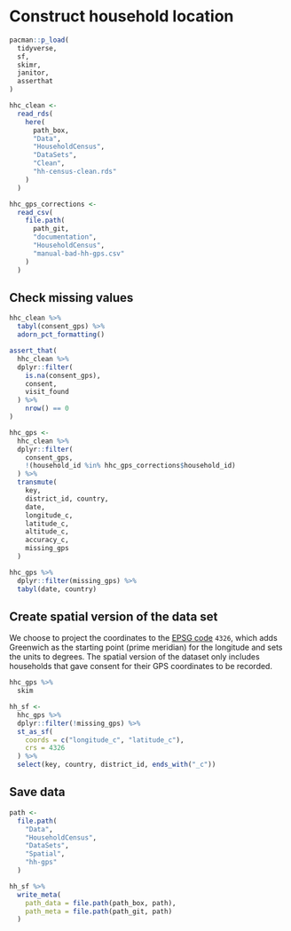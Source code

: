 # Construct household location

```r
pacman::p_load(
  tidyverse,
  sf,
  skimr,
  janitor,
  asserthat
)
```


```r
hhc_clean <-
  read_rds(
    here(
      path_box,
      "Data",
      "HouseholdCensus",
      "DataSets",
      "Clean",
      "hh-census-clean.rds"
    )
  )
```

```r
hhc_gps_corrections <-
  read_csv(
    file.path(
      path_git,
      "documentation",
      "HouseholdCensus",
      "manual-bad-hh-gps.csv"
    )
  )
```


## Check missing values

```r
hhc_clean %>%
  tabyl(consent_gps) %>%
  adorn_pct_formatting()
```

```r
assert_that(
  hhc_clean %>%
  dplyr::filter(
    is.na(consent_gps),
    consent,
    visit_found
  ) %>%
    nrow() == 0
)
```
```r
hhc_gps <-
  hhc_clean %>%
  dplyr::filter(
    consent_gps,
    !(household_id %in% hhc_gps_corrections$household_id)
  ) %>%
  transmute(
    key,
    district_id, country,
    date,
    longitude_c,
    latitude_c,
    altitude_c,
    accuracy_c,
    missing_gps
  )
```

```r
hhc_gps %>%
  dplyr::filter(missing_gps) %>%
  tabyl(date, country)
```

## Create spatial version of the data set

We choose to project the coordinates to the [EPSG code](https://www.nceas.ucsb.edu/sites/default/files/2020-04/OverviewCoordinateReferenceSystems.pdf) `4326`, which adds Greenwich as the starting point (prime meridian) for the longitude and sets the units to degrees. The spatial version of the dataset only includes households that gave consent for their GPS coordinates to be recorded.

```r
hhc_gps %>%
  skim
```

```r
hh_sf <- 
  hhc_gps %>%
  dplyr::filter(!missing_gps) %>%
  st_as_sf(
    coords = c("longitude_c", "latitude_c"), 
    crs = 4326
  ) %>%
  select(key, country, district_id, ends_with("_c"))
```

## Save data

```r
path <-
  file.path(
    "Data",
    "HouseholdCensus",
    "DataSets",
    "Spatial",
    "hh-gps"
  )

hh_sf %>% 
  write_meta(
    path_data = file.path(path_box, path),
    path_meta = file.path(path_git, path)
  )
```
